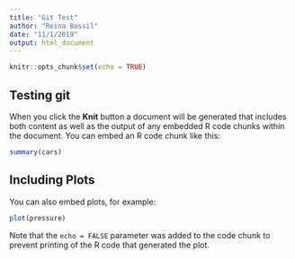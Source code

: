 ```yaml
---
title: "Git Test"
author: "Reina Bassil"
date: "11/1/2019"
output: html_document
---
```


```r
knitr::opts_chunk$set(echo = TRUE)
```

## Testing git


When you click the **Knit** button a document will be generated that includes both content as well as the output of any embedded R code chunks within the document. You can embed an R code chunk like this:

```r
summary(cars)
```

## Including Plots

You can also embed plots, for example:

```r
plot(pressure)
```

Note that the `echo = FALSE` parameter was added to the code chunk to prevent printing of the R code that generated the plot.
